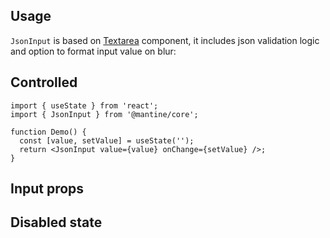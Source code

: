 

## Usage

`JsonInput` is based on [Textarea](/core/textarea/) component,
it includes json validation logic and option to format input value on blur:

<Demo data={JsonInputDemos.usage} />

## Controlled

```tsx
import { useState } from 'react';
import { JsonInput } from '@mantine/core';

function Demo() {
  const [value, setValue] = useState('');
  return <JsonInput value={value} onChange={setValue} />;
}
```

## Input props

<InputFeatures component="JsonInput" element="textarea" />

<Demo data={JsonInputDemos.configurator} />

## Disabled state

<Demo data={JsonInputDemos.disabled} />

<StylesApiSelectors component="JsonInput" />

<Demo data={JsonInputDemos.stylesApi} />

<GetElementRef component="JsonInput" refType="textarea" />

<InputAccessibility component="JsonInput" />
